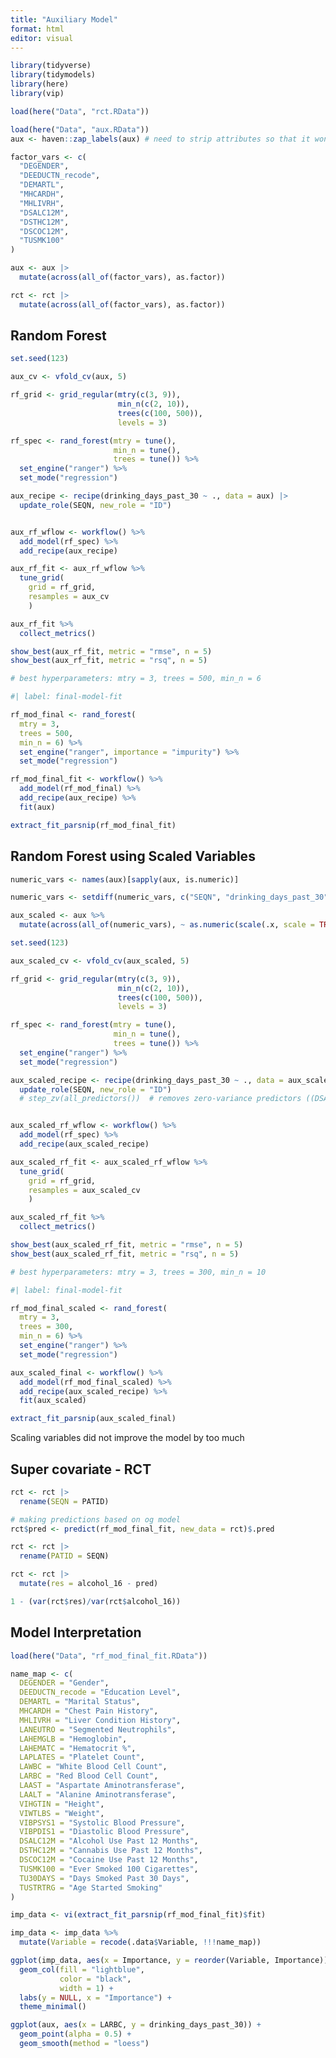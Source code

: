 ```yaml
---
title: "Auxiliary Model"
format: html
editor: visual
---
```


```r
library(tidyverse)
library(tidymodels)
library(here)
library(vip)
```

```r
load(here("Data", "rct.RData"))

load(here("Data", "aux.RData"))
aux <- haven::zap_labels(aux) # need to strip attributes so that it won't interfere with recipes
```

```r
factor_vars <- c(
  "DEGENDER",
  "DEEDUCTN_recode",
  "DEMARTL",
  "MHCARDH",
  "MHLIVRH",
  "DSALC12M",
  "DSTHC12M",
  "DSCOC12M",
  "TUSMK100"
)

aux <- aux |>
  mutate(across(all_of(factor_vars), as.factor))

rct <- rct |>
  mutate(across(all_of(factor_vars), as.factor))
```

## Random Forest

```r
set.seed(123)

aux_cv <- vfold_cv(aux, 5)

rf_grid <- grid_regular(mtry(c(3, 9)),
                        min_n(c(2, 10)),
                        trees(c(100, 500)),
                        levels = 3)

rf_spec <- rand_forest(mtry = tune(),
                       min_n = tune(),
                       trees = tune()) %>%
  set_engine("ranger") %>%
  set_mode("regression")

aux_recipe <- recipe(drinking_days_past_30 ~ ., data = aux) |>
  update_role(SEQN, new_role = "ID")


aux_rf_wflow <- workflow() %>%
  add_model(rf_spec) %>%
  add_recipe(aux_recipe)

aux_rf_fit <- aux_rf_wflow %>%
  tune_grid(
    grid = rf_grid,
    resamples = aux_cv
    )

```

```r
aux_rf_fit %>% 
  collect_metrics()

show_best(aux_rf_fit, metric = "rmse", n = 5)
show_best(aux_rf_fit, metric = "rsq", n = 5)

# best hyperparameters: mtry = 3, trees = 500, min_n = 6
```

```r
#| label: final-model-fit

rf_mod_final <- rand_forest(
  mtry = 3,
  trees = 500,
  min_n = 6) %>%
  set_engine("ranger", importance = "impurity") %>%
  set_mode("regression")

rf_mod_final_fit <- workflow() %>%
  add_model(rf_mod_final) %>%
  add_recipe(aux_recipe) %>%
  fit(aux)

extract_fit_parsnip(rf_mod_final_fit) 
```

## Random Forest using Scaled Variables

```r
numeric_vars <- names(aux)[sapply(aux, is.numeric)]

numeric_vars <- setdiff(numeric_vars, c("SEQN", "drinking_days_past_30"))

aux_scaled <- aux %>%
  mutate(across(all_of(numeric_vars), ~ as.numeric(scale(.x, scale = TRUE))))
```

```r
set.seed(123)

aux_scaled_cv <- vfold_cv(aux_scaled, 5)

rf_grid <- grid_regular(mtry(c(3, 9)),
                        min_n(c(2, 10)),
                        trees(c(100, 500)),
                        levels = 3)

rf_spec <- rand_forest(mtry = tune(),
                       min_n = tune(),
                       trees = tune()) %>%
  set_engine("ranger") %>%
  set_mode("regression")

aux_scaled_recipe <- recipe(drinking_days_past_30 ~ ., data = aux_scaled) |>
  update_role(SEQN, new_role = "ID") 
  # step_zv(all_predictors())  # removes zero-variance predictors ((DSALC12M))


aux_scaled_rf_wflow <- workflow() %>%
  add_model(rf_spec) %>%
  add_recipe(aux_scaled_recipe)

aux_scaled_rf_fit <- aux_scaled_rf_wflow %>%
  tune_grid(
    grid = rf_grid,
    resamples = aux_scaled_cv
    ) 

```

```r
aux_scaled_rf_fit %>% 
  collect_metrics()

show_best(aux_scaled_rf_fit, metric = "rmse", n = 5)
show_best(aux_scaled_rf_fit, metric = "rsq", n = 5)

# best hyperparameters: mtry = 3, trees = 300, min_n = 10 
```

```r
#| label: final-model-fit

rf_mod_final_scaled <- rand_forest(
  mtry = 3,
  trees = 300,
  min_n = 6) %>%
  set_engine("ranger") %>%
  set_mode("regression")

aux_scaled_final <- workflow() %>%
  add_model(rf_mod_final_scaled) %>%
  add_recipe(aux_scaled_recipe) %>%
  fit(aux_scaled)

extract_fit_parsnip(aux_scaled_final) 
```
Scaling variables did not improve the model by too much

## Super covariate - RCT

```r
rct <- rct |>
  rename(SEQN = PATID)
```


```r
# making predictions based on og model
rct$pred <- predict(rf_mod_final_fit, new_data = rct)$.pred
```

```r
rct <- rct |>
  rename(PATID = SEQN)
```

```r
rct <- rct |>
  mutate(res = alcohol_16 - pred)

1 - (var(rct$res)/var(rct$alcohol_16))
```


## Model Interpretation

```r
load(here("Data", "rf_mod_final_fit.RData"))
```


```r
name_map <- c(
  DEGENDER = "Gender",
  DEEDUCTN_recode = "Education Level",
  DEMARTL = "Marital Status",
  MHCARDH = "Chest Pain History",
  MHLIVRH = "Liver Condition History",
  LANEUTRO = "Segmented Neutrophils",
  LAHEMGLB = "Hemoglobin",
  LAHEMATC = "Hematocrit %",
  LAPLATES = "Platelet Count",
  LAWBC = "White Blood Cell Count",
  LARBC = "Red Blood Cell Count",
  LAAST = "Aspartate Aminotransferase",
  LAALT = "Alanine Aminotransferase",
  VIHGTIN = "Height",
  VIWTLBS = "Weight",
  VIBPSYS1 = "Systolic Blood Pressure",
  VIBPDIS1 = "Diastolic Blood Pressure",
  DSALC12M = "Alcohol Use Past 12 Months",
  DSTHC12M = "Cannabis Use Past 12 Months",
  DSCOC12M = "Cocaine Use Past 12 Months",
  TUSMK100 = "Ever Smoked 100 Cigarettes",
  TU30DAYS = "Days Smoked Past 30 Days",
  TUSTRTRG = "Age Started Smoking"
)

imp_data <- vi(extract_fit_parsnip(rf_mod_final_fit)$fit)

imp_data <- imp_data %>%
  mutate(Variable = recode(.data$Variable, !!!name_map))
```

```r
ggplot(imp_data, aes(x = Importance, y = reorder(Variable, Importance))) +
  geom_col(fill = "lightblue",
           color = "black",
           width = 1) +
  labs(y = NULL, x = "Importance") +
  theme_minimal()
```

```r
ggplot(aux, aes(x = LARBC, y = drinking_days_past_30)) + 
  geom_point(alpha = 0.5) + 
  geom_smooth(method = "loess")

```

